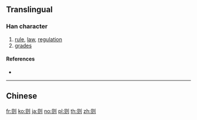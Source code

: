 {{character info/new}}
{{also|則}}
==Translingual==

===Han character===
{{Han char|rn=18|rad=刀|as=04|sn=6|four=|canj=BOLN|ids=⿰贝刂}}

# [[rule]], [[law]], [[regulation]]
# [[grade]]s

====References====
* {{Han ref|kx=0137.301|hdz=10326.050|uh=5219|ud=21017}}

----

==Chinese==
{{zh-see|則}}

[[fr:则]]
[[ko:则]]
[[ja:则]]
[[no:则]]
[[pl:则]]
[[th:则]]
[[zh:则]]